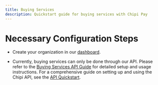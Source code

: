 ```yaml
---
title: Buying Services
description: Quickstart guide for buying services with Chipi Pay
---
```


# Necessary Configuration Steps

* Create your organization in our [dashboard](https://dashboard.chipipay.com/).

* Currently, buying services can only be done through our API. Please refer to the [Buying Services API Guide](/sdk/api/buying-services) for detailed setup and usage instructions.
For a comprehensive guide on setting up and using the Chipi API, see the [API Quickstart](/sdk/api/quickstart).
